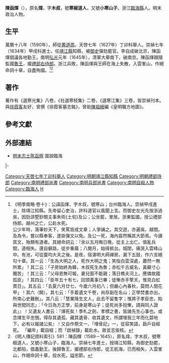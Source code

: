 {{明清人物信息框
| 姓名 = 陳函煇
| 原名 = 陳煒
| 圖片名稱 = 陳函煇.jpg
| 圖片大小 = 220px
| 圖片說明 = 清人繪《臨海陳木叔先生像》<br>現藏於[[溫州博物館|溫州博物館]]
| 最高職務 = 禮部右侍郎
| 國家 = 大明
| 爵位 =
| 籍貫 = [[浙江|浙江]][[臨海縣|臨海縣]]
| 族裔 = 漢族
| 旗籍 = 
| 字號 = 字木叔，號寒椒道人，又號小寒山子
| 室名 = 
| 諡號 = 
| 出生日期 = [[萬曆|萬曆]]十八年（1590年）
| 出生地點 = 
| 逝世日期 = [[弘光|弘光]]元年（1645年）
| 逝世地點 = 
| 墓葬 =
| 配偶 =
| 親屬 = 
| 出身 = 
*天啓七年（1627年）丁卯科舉人
*崇禎七年（1634年）甲戌科同進士出身
| 經歷 = 
| 著作 =
}}

'''陳函煇'''（{{bd|1590年||1645年|catIdx=C陳}}），原名'''煒'''，字'''木叔'''，號'''寒椒道人'''，又號'''小寒山子'''。浙江[[臨海縣|臨海縣]]人。明末政治人物。

==生平==
萬曆十八年（1590年），師從[[黄道周|黄道周]]。天啓七年（1627年）丁卯科舉人。崇禎七年（1634年）甲戌科進士。任[[靖江縣|靖江縣]]知縣，被[[御史|御史]]彈劾罷官。李自成破北京，陳函煇倡議各地勤王。南明[[弘光|弘光]]元年（1645年），清軍大舉南下，破南京。陳函煇跟隨監國[[朱以海|魯王]]，擢[[禮部右侍郎|禮部右侍郎]]。浙江兵敗，陳函煇與王師在海上失散，入雲峯山，作絕命詞十章，自盡殉國。<ref>《明季南略·卷十》：公諱函煇，字木叔，號寒山；台州臨海人。崇禎甲戌進士，除靖江知縣。先帝留心吏治，許科道官以風聞上言。而御史左光先按浙過吳，因劾滸墅鈔關主事朱術{土旬}及公；公坐罷，里居。浙東監國，授公禮部侍郎。越州之亡，公赴水死。<br>公少年時，落筆妙天下，笑罵皆成文章；人爭誦之。其交遊，亦遍吳、越間。及為令，嘗以縣奉客，遂掛彈文以免。及公一死，海內翕然稱其大節焉。今讀其文，殆類有道者。其絕命詞云：『余以五月晦日晚，從主上出亡。值亂兵間，道相失。還自僻路，徒步重繭；八閱月，始得抵台。城閉，痛哭入雲峰山中。有池，可從靈均大夫之後。是夜，宿湛明大師禪房。漏下五鼓，作六言絕句十章。其一云：「生為大明之人，死作大明之鬼；笑指白雲深處，蕭然一無所累」！其二云：「子房始終為韓，木叔死生為魯；赤松千古威名，黃蘗寸心獨苦」！其三云：「父母恩無可報，妻兒面不能親；落日樵夫河上，應憐故國孤臣」！其四云：「臣年五十有七，回頭萬事已畢；徒慚赤手擎天，惟見白虹貫日」。其五云：「去夏六月廿七，今歲六月初八；但嚴心內春秋，莫問人間花甲」！其六（闕）。其七云：「手着遺文千卷，尚存副在名山；正學焚書亦出，所南心史難刪」。其八云：「慧業降生文人，此去不留隻字；惟將子孝臣忠，貽與世間同志」：「今日為方正學，前身是寒山子；徒死尚多抱慚，請與同人證此」』！又遺友人書云：『煇死矣！季札之劍、孝標之書，皆諸先生心事也。或念煇生平忠悃，得存其遺孤、藏其遺骨、收其遺文，所謂埋我三年而化碧地下，必有以報諸公矣』！又自作祭文一、「埋骨記」一，從容笑語，扃戶自經死。 「編年」載自經；而「啟禎錄」載赴水。故並志俟核。</ref><ref>《明人傳記資料索引》581：陳函輝（1589－1645），原名煒，字木叔，號寒椒道人，又號小寒山子，臨海人。崇禎七年進士，授靖江知縣，為御史劾罷，北都陷，倡義勤王。後歸魯王，擢禮部右侍郎，從王航海，已而相失，入雲峯山，作絕命詞十章，投水死，謚忠節。</ref>

==著作==
著作有《選寒光集》八卷，《社選寒枝集》二卷，《選寒江集》三卷，皆崇禎刊本。與[[徐霞客|徐霞客]]友好，曾撰《徐霞客墓志銘》，曾助[[陳祖綬|陳祖綬]]編《皇明職方地圖》。

==參考文獻==
{{reflist}}

==外部連結==
*[https://web.archive.org/web/20101225010715/http://www.linhaichina.com/WEB/personality/ShowArticle.asp?ArticleID=706 明末志士陈函辉] 圖說臨海
{{start box}}
{{s-off}}
{{s-before|[[張國維|張國維]]}}
{{s-title|[[南明|南明]][[兵部尚書|兵部尚書]]<br>（魯王朝廷）|1645年}}
{{s-after|[[余煌|余煌]]}}
|-
{{s-before|[[陳盟|陳盟]]}}
{{s-title|南明[[禮部尚書|禮部尚書]]<br>（魯王朝廷）<br><small>（署）</small>|1645年}}
{{s-after|[[王思任|王思任]]}}
{{end box}}
{{崇禎七年甲戌科殿試金榜}}
{{DEFAULTSORT:Chen陳}}
[[Category:天啓七年丁卯科舉人|Category:天啓七年丁卯科舉人]]
[[Category:明朝靖江縣知縣|Category:明朝靖江縣知縣]]
[[Category:明朝禮部侍郎|Category:明朝禮部侍郎]]
[[Category:南明禮部尚書|Category:南明禮部尚書]]
[[Category:南明兵部尚書|Category:南明兵部尚書]]
[[Category:南明自殺人物|Category:南明自殺人物]]
[[Category:臨海人|Category:臨海人]]
[[Category:陳姓|H]]